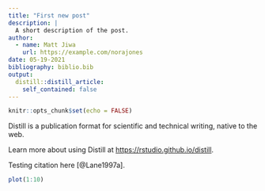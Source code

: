 ```yaml
---
title: "First new post"
description: |
  A short description of the post.
author:
  - name: Matt Jiwa
    url: https://example.com/norajones
date: 05-19-2021
bibliography: biblio.bib
output:
  distill::distill_article:
    self_contained: false
---
```



```r
knitr::opts_chunk$set(echo = FALSE)
```

Distill is a publication format for scientific and technical writing, native to the web.

Learn more about using Distill at <https://rstudio.github.io/distill>.

Testing citation here [@Lane1997a].

```r
plot(1:10)
```


